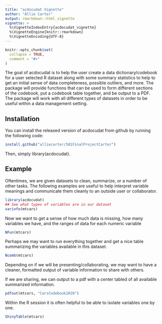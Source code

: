 ```yaml
---
title: "acdocudat Vignette"
author: "Allie Carter"
output: rmarkdown::html_vignette
vignette: >
  %\VignetteIndexEntry{acdocudat_vignette}
  %\VignetteEngine{knitr::rmarkdown}
  %\VignetteEncoding{UTF-8}
---
```


```r
knitr::opts_chunk$set(
  collapse = TRUE,
  comment = "#>"
)
```

The goal of acdocudat is to help the user create a data dictionary/codebook for a user selected R dataset along with some summary statistics to help to get an initial sense of data completeness, possible outliers, and more. The package will provide functions that can be used to form different sections of the codebook, put a codebook table together, and be output to a PDF. The package will work with all different types of datasets in order to be useful within a data management setting.

## Installation

You can install the released version of acdocudat from github by running the following code:

``` r
install.github("alliecarter/581FinalProjectCarter")
```
Then, simply library(acdocudat).

## Example

Oftentimes, we are given datasets to clean, summarize, or a number of other tasks. The following examples are useful to help interpret variable meanings and communicate them cleanly to an outside user or collaborator.

```r
library(acdocudat)
## See what types of variables are in our dataset
varinfo(mtcars)
```

Now we want to get a sense of how much data is missing, how many variables we have, and the ranges of data for each numeric variable
```r
NFun(mtcars)
```

Perhaps we may want to run everything together and get a nice table summarizing the variables available in this dataset.
```r
Ncomb(mtcars)
```

Depending on if we will be presenting/collaborating, we may want to have a cleaner, formatted output of variable information to share with others.

If we are sharing, we can output to a pdf with a center tabled of all available summarized information.
```r
pdfout(mtcars, "CarsCodebook2020")
```

Within the R session it is often helpful to be able to isolate variables one by one.
```r
ShinyTable(mtcars)
```

